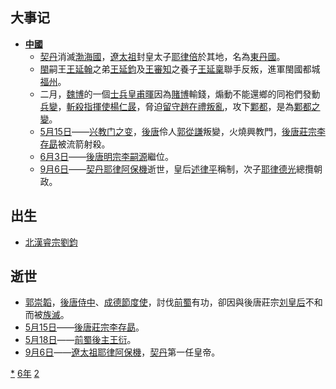 {{yearTOC|926|南吴'''[[顺义_(南吳)|顺义]]六年'''；吴越'''[[宝正|宝正]]元年'''；于阗'''[[同慶_(于闐)|同慶]]十五年'''；契丹'''[[天赞|天赞]]五年'''，'''[[天显|天显]]元年'''；南汉'''[[白龙|白龙]]二年'''；后唐（闽、荆南）'''[[同光|同光]]四年'''，'''[[天成_(後唐)|天成]]元年'''；东丹国'''[[甘露_(東丹)|甘露]]元年'''；大長和'''[[初曆|初曆]]二年'''；王氏高丽'''[[天授_(高麗)|天授]]九年'''；日本'''[[延長_(日本)|延長]]四年'''}}

== 大事记 ==
*'''[[中國|中國]]'''
**[[契丹|契丹]]消滅[[渤海國|渤海國]]，[[遼太祖|遼太祖]]封皇太子[[耶律倍|耶律倍]]於其地，名為[[東丹國|東丹國]]。
**[[閩|閩]]嗣王[[王延翰|王延翰]]之弟[[王延鈞|王延鈞]]及[[王審知|王審知]]之養子[[王延稟|王延稟]]聯手反叛，進軍閩國都城[[福州|福州]]。
**二月，[[魏博|魏博]]的一個[[士兵|士兵]][[皇甫暉|皇甫暉]]因為[[賭博|賭博]]輸錢，煽動不能還鄉的同袍們發動[[兵變|兵變]]，[[斬殺|斬殺]][[指揮使|指揮使]][[楊仁晸|楊仁晸]]，脅迫[[留守|留守]][[趙在禮|趙在禮]][[叛亂|叛亂]]，攻下[[鄴都|鄴都]]，是為[[鄴都之變|鄴都之變]]。
**[[5月15日|5月15日]]——[[兴教门之变|兴教门之变]]，[[後唐|後唐]]伶人[[郭從謙|郭從謙]]叛變，火燒興教門，[[後唐莊宗|後唐莊宗]][[李存勗|李存勗]]被流箭射殺。
**[[6月3日|6月3日]]——[[後唐明宗|後唐明宗]][[李嗣源|李嗣源]]繼位。
**[[9月6日|9月6日]]——[[契丹|契丹]][[耶律阿保機|耶律阿保機]]逝世，皇后[[述律平|述律平]]稱制，次子[[耶律德光|耶律德光]]總攬朝政。

== 出生 ==
* [[北漢睿宗|北漢睿宗]][[劉鈞|劉鈞]]

== 逝世 ==
{{Wikisource year mention}}
*[[郭崇韜|郭崇韜]]，[[後唐|後唐]][[侍中|侍中]]、[[成德節度使|成德節度使]]，討伐[[前蜀|前蜀]]有功，卻因與後唐莊宗[[刘玉娘|刘皇后]]不和而被[[族滅|族滅]]。
*[[5月15日|5月15日]]——[[後唐莊宗|後唐莊宗]][[李存勗|李存勗]]。
*[[5月18日|5月18日]]——[[前蜀後主|前蜀後主]][[王衍|王衍]]。
*[[9月6日|9月6日]]——[[遼太祖|遼太祖]][[耶律阿保機|耶律阿保機]]，[[契丹|契丹]]第一任皇帝。

[[Category:926年|*]]
[[Category:920年代|6年]]
[[Category:10世纪各年|2]]